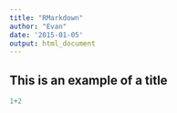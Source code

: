 ```yaml
---
title: "RMarkdown"
author: "Evan"
date: '2015-01-05'
output: html_document
---
```


This is an example of a title
-----------------------------

```r
1+2
```
